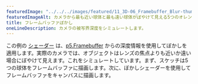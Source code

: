 ---
featuredImage: "../../../images/featured/11_3D-06_Framebuffer_Blur-thumbnail.png"
featuredImageAlt: カメラから最も近い球体と最も遠い球体がぼやけて見える5つのオレンジ色の球体の列。
title: フレームバッファぼかし
oneLineDescription: カメラの被写界深度をシミュレートします。
---

この例の
<a href="https://www.khronos.org/opengl/wiki/Shader" target="_blank">シェーダー</a>
は、<a href="/reference/p5/p5.Framebuffer" target="_blank">p5.Framebuffer</a>
からの深度情報を使用してぼかしを適用します。実際のカメラでは、オブジェクトはレンズの焦点よりも近いか遠い場合にぼやけて見えます。これをシミュレートしています。まず、スケッチは5つの球体をフレームバッファに描画します。次に、ぼかしシェーダーを使用してフレームバッファをキャンバスに描画します。